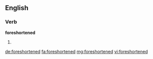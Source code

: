 ==English==

===Verb===
'''foreshortened'''

# {{past of|foreshorten}}

[[de:foreshortened]]
[[fa:foreshortened]]
[[mg:foreshortened]]
[[vi:foreshortened]]